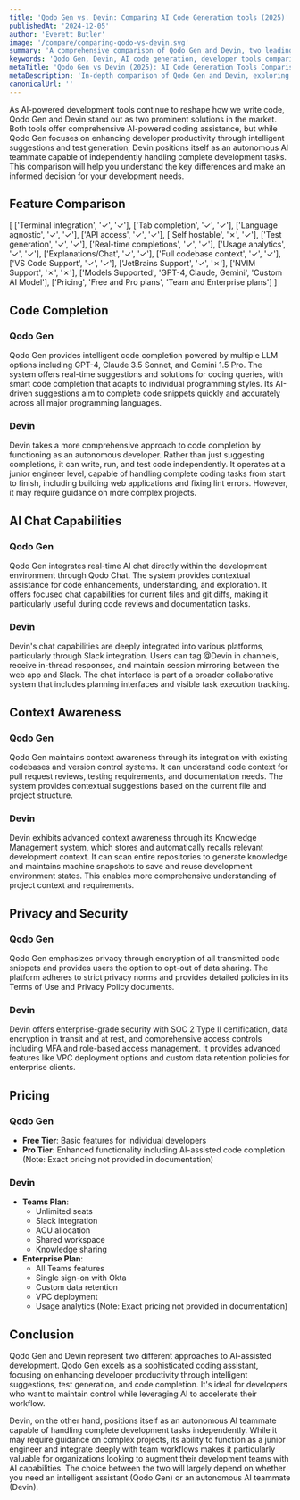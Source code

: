 ```yaml
---
title: 'Qodo Gen vs. Devin: Comparing AI Code Generation tools (2025)'
publishedAt: '2024-12-05'
author: 'Everett Butler'
image: '/compare/comparing-qodo-vs-devin.svg'
summary: 'A comprehensive comparison of Qodo Gen and Devin, two leading AI-powered development tools, analyzing their features, capabilities, and pricing to help developers make an informed choice.'
keywords: 'Qodo Gen, Devin, AI code generation, developer tools comparison, coding assistant, software development, AI programming tools'
metaTitle: 'Qodo Gen vs Devin (2025): AI Code Generation Tools Comparison'
metaDescription: 'In-depth comparison of Qodo Gen and Devin, exploring their features, pricing, and capabilities to help developers choose the right AI coding assistant for their needs.'
canonicalUrl: ''
---
```


As AI-powered development tools continue to reshape how we write code, Qodo Gen and Devin stand out as two prominent solutions in the market. Both tools offer comprehensive AI-powered coding assistance, but while Qodo Gen focuses on enhancing developer productivity through intelligent suggestions and test generation, Devin positions itself as an autonomous AI teammate capable of independently handling complete development tasks. This comparison will help you understand the key differences and make an informed decision for your development needs.

## Feature Comparison

[
['Terminal integration', '✓', '✓'],
['Tab completion', '✓', '✓'],
['Language agnostic', '✓', '✓'],
['API access', '✓', '✓'],
['Self hostable', '✗', '✓'],
['Test generation', '✓', '✓'],
['Real-time completions', '✓', '✓'],
['Usage analytics', '✓', '✓'],
['Explanations/Chat', '✓', '✓'],
['Full codebase context', '✓', '✓'],
['VS Code Support', '✓', '✓'],
['JetBrains Support', '✓', '✗'],
['NVIM Support', '✗', '✗'],
['Models Supported', 'GPT-4, Claude, Gemini', 'Custom AI Model'],
['Pricing', 'Free and Pro plans', 'Team and Enterprise plans']
]

## Code Completion

### Qodo Gen
Qodo Gen provides intelligent code completion powered by multiple LLM options including GPT-4, Claude 3.5 Sonnet, and Gemini 1.5 Pro. The system offers real-time suggestions and solutions for coding queries, with smart code completion that adapts to individual programming styles. Its AI-driven suggestions aim to complete code snippets quickly and accurately across all major programming languages.

### Devin
Devin takes a more comprehensive approach to code completion by functioning as an autonomous developer. Rather than just suggesting completions, it can write, run, and test code independently. It operates at a junior engineer level, capable of handling complete coding tasks from start to finish, including building web applications and fixing lint errors. However, it may require guidance on more complex projects.

## AI Chat Capabilities

### Qodo Gen
Qodo Gen integrates real-time AI chat directly within the development environment through Qodo Chat. The system provides contextual assistance for code enhancements, understanding, and exploration. It offers focused chat capabilities for current files and git diffs, making it particularly useful during code reviews and documentation tasks.

### Devin
Devin's chat capabilities are deeply integrated into various platforms, particularly through Slack integration. Users can tag @Devin in channels, receive in-thread responses, and maintain session mirroring between the web app and Slack. The chat interface is part of a broader collaborative system that includes planning interfaces and visible task execution tracking.

## Context Awareness

### Qodo Gen
Qodo Gen maintains context awareness through its integration with existing codebases and version control systems. It can understand code context for pull request reviews, testing requirements, and documentation needs. The system provides contextual suggestions based on the current file and project structure.

### Devin
Devin exhibits advanced context awareness through its Knowledge Management system, which stores and automatically recalls relevant development context. It can scan entire repositories to generate knowledge and maintains machine snapshots to save and reuse development environment states. This enables more comprehensive understanding of project context and requirements.

## Privacy and Security

### Qodo Gen
Qodo Gen emphasizes privacy through encryption of all transmitted code snippets and provides users the option to opt-out of data sharing. The platform adheres to strict privacy norms and provides detailed policies in its Terms of Use and Privacy Policy documents.

### Devin
Devin offers enterprise-grade security with SOC 2 Type II certification, data encryption in transit and at rest, and comprehensive access controls including MFA and role-based access management. It provides advanced features like VPC deployment options and custom data retention policies for enterprise clients.

## Pricing

### Qodo Gen
- **Free Tier**: Basic features for individual developers
- **Pro Tier**: Enhanced functionality including AI-assisted code completion
(Note: Exact pricing not provided in documentation)

### Devin
- **Teams Plan**: 
  - Unlimited seats
  - Slack integration
  - ACU allocation
  - Shared workspace
  - Knowledge sharing
- **Enterprise Plan**:
  - All Teams features
  - Single sign-on with Okta
  - Custom data retention
  - VPC deployment
  - Usage analytics
(Note: Exact pricing not provided in documentation)

## Conclusion

Qodo Gen and Devin represent two different approaches to AI-assisted development. Qodo Gen excels as a sophisticated coding assistant, focusing on enhancing developer productivity through intelligent suggestions, test generation, and code completion. It's ideal for developers who want to maintain control while leveraging AI to accelerate their workflow.

Devin, on the other hand, positions itself as an autonomous AI teammate capable of handling complete development tasks independently. While it may require guidance on complex projects, its ability to function as a junior engineer and integrate deeply with team workflows makes it particularly valuable for organizations looking to augment their development teams with AI capabilities. The choice between the two will largely depend on whether you need an intelligent assistant (Qodo Gen) or an autonomous AI teammate (Devin).